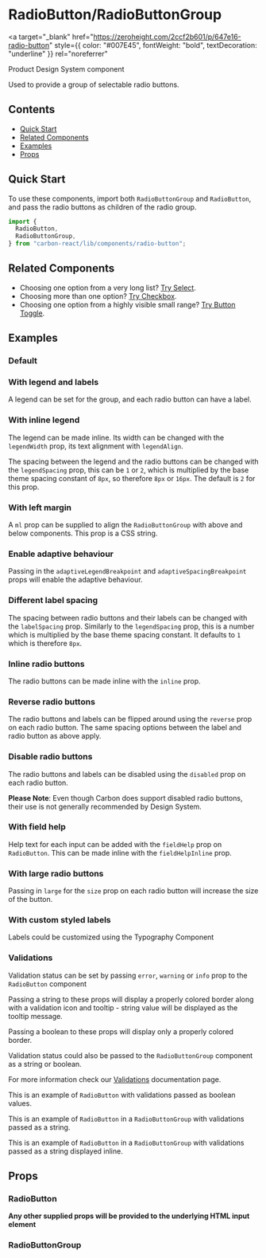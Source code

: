 

<Meta title="RadioButton" of={RadioButtonStories} />

# RadioButton/RadioButtonGroup

<a
  target="_blank"
  href="https://zeroheight.com/2ccf2b601/p/647e16-radio-button"
  style={{ color: "#007E45", fontWeight: "bold", textDecoration: "underline" }}
  rel="noreferrer"
>
  Product Design System component
</a>

Used to provide a group of selectable radio buttons.

## Contents

- [Quick Start](#quick-start)
- [Related Components](#related-components)
- [Examples](#examples)
- [Props](#props)

## Quick Start

To use these components, import both `RadioButtonGroup` and `RadioButton`, and pass the radio buttons as children of the radio group.

```javascript
import {
  RadioButton,
  RadioButtonGroup,
} from "carbon-react/lib/components/radio-button";
```

## Related Components

- Choosing one option from a very long list? [Try Select](/docs/select--default-story "Try Select").
- Choosing more than one option? [Try Checkbox](/docs/checkbox--default-story "Try Checkbox").
- Choosing one option from a highly visible small range? [Try Button Toggle](/story/button-toggle--default "Try Button Toggle").

## Examples

### Default

<Canvas of={RadioButtonStories.Default} />

### With legend and labels

A legend can be set for the group, and each radio button can have a label.

<Canvas of={RadioButtonStories.WithLegendAndLabels} />

### With inline legend

The legend can be made inline. Its width can be changed with the `legendWidth` prop, its text alignment with `legendAlign`.

The spacing between the legend and the radio buttons can be changed with the `legendSpacing` prop, this can be `1` or `2`, which is multiplied by the base theme spacing constant of `8px`, so therefore `8px` or `16px`. The default is `2` for this prop.

<Canvas of={RadioButtonStories.WithInlineLegend} />

### With left margin

A `ml` prop can be supplied to align the `RadioButtonGroup` with above and below components. This prop is a CSS string.

<Canvas of={RadioButtonStories.WithLeftMargin} />

### Enable adaptive behaviour

Passing in the `adaptiveLegendBreakpoint` and `adaptiveSpacingBreakpoint` props will enable the adaptive behaviour.

<Canvas of={RadioButtonStories.EnableAdaptiveBehaviour} />

### Different label spacing

The spacing between radio buttons and their labels can be changed with the `labelSpacing` prop. Similarly to the `legendSpacing` prop, this is a number which is multiplied by the base theme spacing constant. It defaults to `1` which is therefore `8px`.

<Canvas of={RadioButtonStories.DifferentLabelSpacing} />

### Inline radio buttons

The radio buttons can be made inline with the `inline` prop.

<Canvas of={RadioButtonStories.InlineRadioButtons} />

### Reverse radio buttons

The radio buttons and labels can be flipped around using the `reverse` prop on each radio button. The same spacing options between the label and radio button as above apply.

<Canvas of={RadioButtonStories.ReverseRadioButtons} />

### Disable radio buttons

The radio buttons and labels can be disabled using the `disabled` prop on each radio button.

**Please Note**: Even though Carbon does support disabled radio buttons, their use is not generally recommended by Design System.

<Canvas of={RadioButtonStories.DisableRadioButtons} />

### With field help

Help text for each input can be added with the `fieldHelp` prop on `RadioButton`. This can be made inline with the `fieldHelpInline` prop.

<Canvas of={RadioButtonStories.WithFieldHelp} />

### With large radio buttons

Passing in `large` for the `size` prop on each radio button will increase the size of the button.

<Canvas of={RadioButtonStories.WithLargeRadioButtons} />

### With custom styled labels

Labels could be customized using the Typography Component

<Canvas of={RadioButtonStories.WithCustomStyledLabels} />

### Validations

Validation status can be set by passing `error`, `warning` or `info` prop to the `RadioButton` component

Passing a string to these props will display a properly colored border along with a validation icon and tooltip - string value will be displayed as the tooltip message.

Passing a boolean to these props will display only a properly colored border.

Validation status could also be passed to the `RadioButtonGroup` component as a string or boolean.

For more information check our [Validations](../?path=/docs/documentation-validations--docs#grouped-inputs) documentation page.

This is an example of `RadioButton` with validations passed as boolean values.

<Canvas of={RadioButtonStories.NewValidationDefault} />

This is an example of `RadioButton` in a `RadioButtonGroup` with validations passed as a string.

<Canvas of={RadioButtonStories.NewValidationDefaultGroup} />

This is an example of `RadioButton` in a `RadioButtonGroup` with validations passed as a string displayed inline.

<Canvas of={RadioButtonStories.NewValidationDefaultGroupInline} />

## Props

### RadioButton

<ArgTypes of={RadioButtonStories} />

**Any other supplied props will be provided to the underlying HTML input element**

### RadioButtonGroup

<ArgTypes of={RadioButtonGroupStories} />
